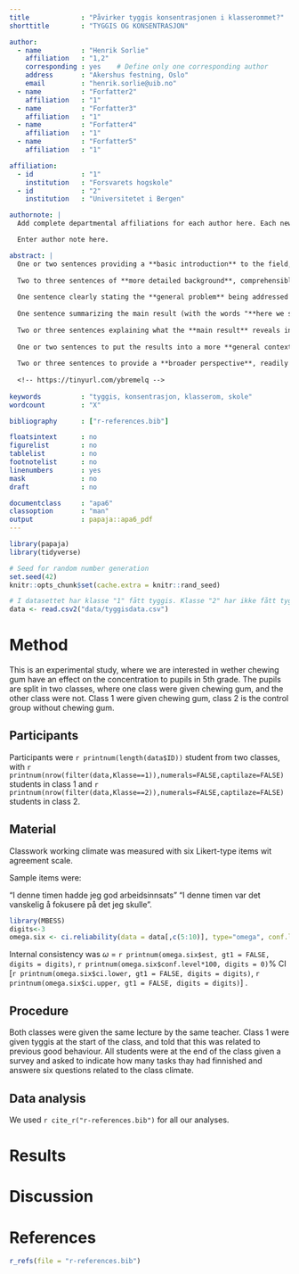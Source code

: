 ```yaml
---
title             : "Påvirker tyggis konsentrasjonen i klasserommet?"
shorttitle        : "TYGGIS OG KONSENTRASJON"

author: 
  - name          : "Henrik Sorlie"
    affiliation   : "1,2"
    corresponding : yes    # Define only one corresponding author
    address       : "Akershus festning, Oslo"
    email         : "henrik.sorlie@uib.no"
  - name          : "Forfatter2"
    affiliation   : "1"
  - name          : "Forfatter3"
    affiliation   : "1"
  - name          : "Forfatter4"
    affiliation   : "1"
  - name          : "Forfatter5"
    affiliation   : "1"

affiliation:
  - id            : "1"
    institution   : "Forsvarets hogskole"
  - id            : "2"
    institution   : "Universitetet i Bergen"

authornote: |
  Add complete departmental affiliations for each author here. Each new line herein must be indented, like this line.

  Enter author note here.

abstract: |
  One or two sentences providing a **basic introduction** to the field,  comprehensible to a scientist in any discipline.
  
  Two to three sentences of **more detailed background**, comprehensible  to scientists in related disciplines.
  
  One sentence clearly stating the **general problem** being addressed by  this particular study.
  
  One sentence summarizing the main result (with the words "**here we show**" or their equivalent).
  
  Two or three sentences explaining what the **main result** reveals in direct comparison to what was thought to be the case previously, or how the  main result adds to previous knowledge.
  
  One or two sentences to put the results into a more **general context**.
  
  Two or three sentences to provide a **broader perspective**, readily comprehensible to a scientist in any discipline.
  
  <!-- https://tinyurl.com/ybremelq -->
  
keywords          : "tyggis, konsentrasjon, klasserom, skole"
wordcount         : "X"

bibliography      : ["r-references.bib"]

floatsintext      : no
figurelist        : no
tablelist         : no
footnotelist      : no
linenumbers       : yes
mask              : no
draft             : no

documentclass     : "apa6"
classoption       : "man"
output            : papaja::apa6_pdf
---
```


```r
library(papaja)
library(tidyverse)
```

```r
# Seed for random number generation
set.seed(42)
knitr::opts_chunk$set(cache.extra = knitr::rand_seed)
```

```r
# I datasettet har klasse "1" fått tyggis. Klasse "2" har ikke fått tyggis.
data <- read.csv2("data/tyggisdata.csv")
```

<!-- Gruppe 1 jobber herfra... --->


<!-- ...til hit. -->
# Method
<!-- Gruppe 2 jobber herfra... --->
This is an experimental study, where we are interested in wether chewing gum have an effect on the concentration to pupils in 5th grade.
The pupils are split in two classes, where one class were given chewing gum, and the other class were not.
Class 1 were given chewing gum, class 2 is the control group without chewing gum.

## Participants

Participants were `r printnum(length(data$ID))` student from two classes, with `r printnum(nrow(filter(data,Klasse==1)),numerals=FALSE,captilaze=FALSE)` students in class 1 and `r printnum(nrow(filter(data,Klasse==2)),numerals=FALSE,captilaze=FALSE)` students in class 2. 

## Material

Classwork working climate was measured with six Likert-type items wit agreement scale. 

Sample items were:

"I denne timen hadde jeg god arbeidsinnsats"
"I denne timen var det vanskelig å fokusere på det jeg skulle".



```r
library(MBESS)
digits<-3
omega.six <- ci.reliability(data = data[,c(5:10)], type="omega", conf.level = 0.95, interval.type="mlr", B = 10000)
```



Internal consistency was $\omega$ = `r printnum(omega.six$est, gt1 = FALSE, digits = digits)`, `r printnum(omega.six$conf.level*100, digits = 0)`% CI [`r printnum(omega.six$ci.lower, gt1 = FALSE, digits = digits)`, `r printnum(omega.six$ci.upper, gt1 = FALSE, digits = digits)`] .

## Procedure
Both classes were given the same lecture by the same teacher. 
Class 1 were given tyggis at the start of the class, and told that this was related to previous good behaviour.
All students were at the end of the class given a survey and asked to indicate how many tasks thay had finnished and answere six questions related to the class climate. 

<!-- ...til hit. -->
## Data analysis
<!-- Gruppe 3 jobber herfra... --->

We used `r cite_r("r-references.bib")` for all our analyses.


# Results



<!-- ...til hit. -->
# Discussion


\newpage

# References
```r
r_refs(file = "r-references.bib")
```

\begingroup
\setlength{\parindent}{-0.5in}
\setlength{\leftskip}{0.5in}

<div id="refs" custom-style="Bibliography"></div>
\endgroup
